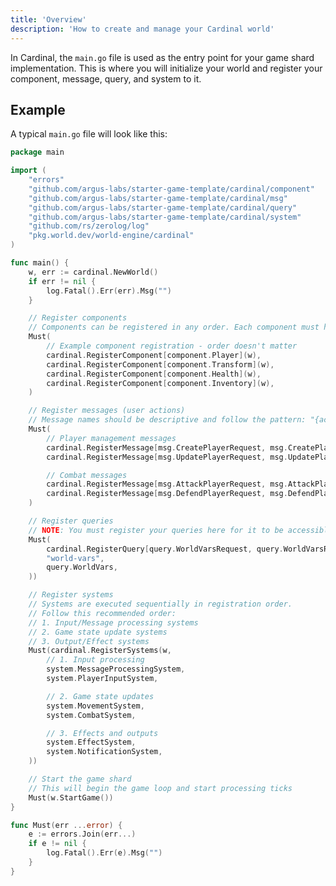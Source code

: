 ```yaml
---
title: 'Overview'
description: 'How to create and manage your Cardinal world'
---
```


In Cardinal, the `main.go` file is used as the entry point for your game shard implementation. This is where you will initialize your world and register your component, message, query, and system to it.

## Example

A typical `main.go` file will look like this:

```go main.go
package main

import (
	"errors"
	"github.com/argus-labs/starter-game-template/cardinal/component"
	"github.com/argus-labs/starter-game-template/cardinal/msg"
	"github.com/argus-labs/starter-game-template/cardinal/query"
	"github.com/argus-labs/starter-game-template/cardinal/system"
	"github.com/rs/zerolog/log"
	"pkg.world.dev/world-engine/cardinal"
)

func main() {
	w, err := cardinal.NewWorld()
	if err != nil {
		log.Fatal().Err(err).Msg("")
	}

	// Register components
	// Components can be registered in any order. Each component must have a unique name.
	Must(
		// Example component registration - order doesn't matter
		cardinal.RegisterComponent[component.Player](w),
		cardinal.RegisterComponent[component.Transform](w),
		cardinal.RegisterComponent[component.Health](w),
		cardinal.RegisterComponent[component.Inventory](w),
	)

	// Register messages (user actions)
	// Message names should be descriptive and follow the pattern: "{action}_{target}"
	Must(
		// Player management messages
		cardinal.RegisterMessage[msg.CreatePlayerRequest, msg.CreatePlayerResponse](w, "create_player"),
		cardinal.RegisterMessage[msg.UpdatePlayerRequest, msg.UpdatePlayerResponse](w, "update_player"),

		// Combat messages
		cardinal.RegisterMessage[msg.AttackPlayerRequest, msg.AttackPlayerResponse](w, "attack_player"),
		cardinal.RegisterMessage[msg.DefendPlayerRequest, msg.DefendPlayerResponse](w, "defend_player"),
	)

	// Register queries
	// NOTE: You must register your queries here for it to be accessible.
	Must(
		cardinal.RegisterQuery[query.WorldVarsRequest, query.WorldVarsResponse](w,
		"world-vars",
		query.WorldVars,
	))

	// Register systems
	// Systems are executed sequentially in registration order.
	// Follow this recommended order:
	// 1. Input/Message processing systems
	// 2. Game state update systems
	// 3. Output/Effect systems
	Must(cardinal.RegisterSystems(w,
		// 1. Input processing
		system.MessageProcessingSystem,
		system.PlayerInputSystem,

		// 2. Game state updates
		system.MovementSystem,
		system.CombatSystem,

		// 3. Effects and outputs
		system.EffectSystem,
		system.NotificationSystem,
	))

	// Start the game shard
	// This will begin the game loop and start processing ticks
	Must(w.StartGame())
}

func Must(err ...error) {
	e := errors.Join(err...)
	if e != nil {
		log.Fatal().Err(e).Msg("")
	}
}
```
